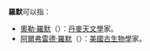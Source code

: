 '''羅默'''可以指：
* [[奧勒·羅默|奧勒·羅默]]（{{lang|da|Ole Rømer}}）：[[丹麥|丹麥]][[天文學|天文學]]家。
* [[阿爾弗雷德·羅默|阿爾弗雷德·羅默]]（{{lang|en|Alfred Sherwood Romer}}）：[[美國|美國]][[古生物學|古生物學]]家。

{{disambig|Cat=二字人名消歧义}}